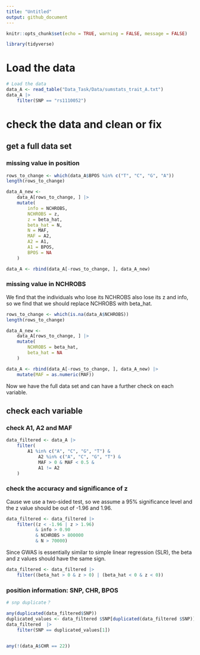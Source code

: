 ```yaml
---
title: "Untitled"
output: github_document
---
```


```r
knitr::opts_chunk$set(echo = TRUE, warning = FALSE, message = FALSE)
```

```r
library(tidyverse)
```

# Load the data

```r
# Load the data
data_A <- read_table("Data_Task/Data/sumstats_trait_A.txt")
data_A |>
    filter(SNP == "rs1110052")
```

# check the data and clean or fix 

## get a full data set

### missing value in position

```r
rows_to_change <- which(data_A$BPOS %in% c("T", "C", "G", "A"))
length(rows_to_change)

data_A_new <-
    data_A[rows_to_change, ] |>
    mutate(
        info = NCHROBS,
        NCHROBS = z,
        z = beta_hat,
        beta_hat = N,
        N = MAF,
        MAF = A2,
        A2 = A1,
        A1 = BPOS,
        BPOS = NA
    )

data_A <- rbind(data_A[-rows_to_change, ], data_A_new)
```

### missing value in NCHROBS


We find that the individuals who lose its  NCHROBS also lose its z and info, so we find that we should replace NCHROBS with beta_hat.

```r
rows_to_change <- which(is.na(data_A$NCHROBS))
length(rows_to_change)

data_A_new <-
    data_A[rows_to_change, ] |>
    mutate(
        NCHROBS = beta_hat,
        beta_hat = NA
    )

data_A <- rbind(data_A[-rows_to_change, ], data_A_new) |>
    mutate(MAF = as.numeric(MAF))
```

Now we have the full data set and can have a further check on each variable.

## check each variable

### check A1, A2 and MAF

```r
data_filtered <- data_A |>
    filter(
        A1 %in% c("A", "C", "G", "T") &
            A2 %in% c("A", "C", "G", "T") &
            MAF > 0 & MAF < 0.5 &
            A1 != A2
    )
```

### check the accuracy and significance of z

Cause we use a two-sided test, so we assume a 95% significance level
and the z value should be out of -1.96 and 1.96.

```r
data_filtered <- data_filtered |>
    filter((z < -1.96 | z > 1.96)     
           & info > 0.90
           & NCHROBS > 800000
           & N > 70000)
```

Since GWAS is essentially similar to simple linear regression (SLR), the beta and z values should have the same sign.

```r
data_filtered <- data_filtered |>
    filter((beta_hat > 0 & z > 0) | (beta_hat < 0 & z < 0))
```

### position information: SNP, CHR, BPOS

```r
# snp duplicate？

any(duplicated(data_filtered$SNP))
duplicated_values <- data_filtered $SNP[duplicated(data_filtered $SNP)]
data_filtered  |>
    filter(SNP == duplicated_values[1])


any(!(data_A$CHR == 22))
```